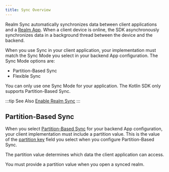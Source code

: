 ```yaml
---
title: Sync Overview
---
```


Realm Sync automatically synchronizes data between client applications and
a [Realm App](https://www.mongodb.com/docs/realm/cloud/#std-label-realm-cloud).
When a client device is online, the SDK asynchronously synchronizes data in a
background thread between the device and the backend.

When you use Sync in your client application, your implementation must match
the Sync Mode you select in your backend App configuration. The Sync Mode
options are:

- Partition-Based Sync
- Flexible Sync

You can only use one Sync Mode for your application. The Kotlin
SDK only supports Partition-Based Sync.

:::tip See Also
[Enable Realm Sync](https://www.mongodb.com/docs/realm/sync/configure/enable-sync/#std-label-enable-realm-sync)
:::

## Partition-Based Sync

When you select [Partition-Based Sync](https://www.mongodb.com/docs/realm/sync/data-access-patterns/partitions/#std-label-partition-based-sync)
for your backend App configuration, your client implementation must
include a partition value. This is the value of the
[partition key](https://www.mongodb.com/docs/realm/sync/data-access-patterns/partitions/#std-label-partition-key)
field you select when you configure Partition-Based Sync.

The partition value determines which data the client application can access.

You must provide a partition value when you open a synced realm.
